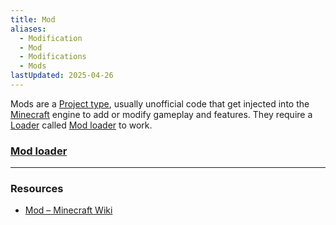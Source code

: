 ```yaml
---
title: Mod
aliases:
  - Modification
  - Mod
  - Modifications
  - Mods
lastUpdated: 2025-04-26
---
```


Mods are a [Project type](./projecttype), usually unofficial code that get injected into the [Minecraft](/minecraft) engine to add or modify gameplay and features. They require a [Loader](/modloader) called [Mod loader](/modloader) to work.

### [Mod loader](/modloader)

---

### Resources
- [Mod – Minecraft Wiki](https://minecraft.wiki/w/Mod)